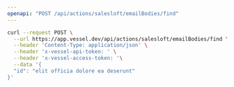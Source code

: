 ```yaml
---
openapi: "POST /api/actions/salesloft/emailBodies/find"
---
```


<RequestExample>

```bash Request
curl --request POST \
  --url https://app.vessel.dev/api/actions/salesloft/emailBodies/find \
  --header 'Content-Type: application/json' \
  --header 'x-vessel-api-token: ' \
  --header 'x-vessel-access-token: '\
  --data '{
  "id": "elit officia dolore ea deserunt"
}'
```

</RequestExample>
